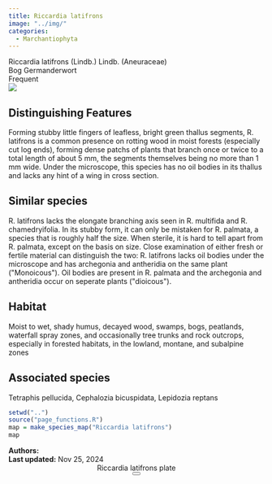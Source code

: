 ```yaml
---
title: Riccardia latifrons
image: "../img/"
categories:
  - Marchantiophyta
---
```


<div class="info-panel">
 <div class="info-top">
  <div class="taxon-scientific"><span class="taxon-name">Riccardia latifrons</span> <span class="taxon-authority">(Lindb.) Lindb.</span> <span class="taxon-family">(Aneuraceae)</span></div>
  <div class="taxon-common">Bog Germanderwort</div>
 </div>
 <div class="info-bottom">
  <div class="taxon-qnd"></div>
  <div class="taxon-abundance">Frequent</div>
 </div>
</div>
<div class="imerss-content-frame">
 <div class="imerss-image-header">
  <div class="imerss-image-holder imerss-column-left" data-toggle="tooltip" style="background-image: url(../img/)" title="">
  </div>

  <div class="imerss-image-holder imerss-column-right" data-toggle="tooltip" style="background-image: url(../img/)" title="">
  </div>
 
 </div>
 <div class="imerss-content-lower">
  <div class="imerss-column-left">
  <div class="tab-microscope" data-micromodal-trigger="modal-plate">
  <img src="../img/bryo guide microscope.png"/>
  </div>

<h2>Distinguishing Features</h2>

Forming stubby little fingers of leafless, bright green thallus segments, R. latifrons is a common presence on rotting wood in moist forests (especially cut log ends), forming dense patchs of plants that branch once or twice to a total length of about 5 mm, the segments themselves being no more than 1 mm wide. Under the microscope, this species has no oil bodies in its thallus and lacks any hint of a wing in cross section.   

<h2>Similar species</h2>

R. latifrons lacks the elongate branching axis seen in R. multifida and R. chamedryifolia. In its stubby form, it can only be mistaken for R. palmata, a species that is roughly half the size. When sterile, it is hard to tell apart from R. palmata, except on the basis on size. Close examination of either fresh or fertile material can distinguish the two: R. latifrons lacks oil bodies under the microscope and has archegonia and antheridia on the same plant (&quot;Monoicous&quot;). Oil bodies are present in R. palmata and the archegonia and antheridia occur on seperate plants (&quot;dioicous&quot;). 

<h2>Habitat</h2>

Moist to wet, shady humus, decayed wood, swamps, bogs, peatlands, waterfall spray zones, and occasionally tree trunks and rock outcrops, especially in forested habitats, in the lowland, montane, and subalpine zones

<h2>Associated species</h2>

Tetraphis pellucida, Cephalozia bicuspidata, Lepidozia reptans
</div>

<div class="imerss-column-right">

<div class="imerss-image-holder imerss-column-right" data-toggle="tooltip" style="background-image: url(../img/)" title="">
</div>

<div class="imerss-map-holder">
```r
setwd("..")
source("page_functions.R")
map = make_species_map("Riccardia latifrons")
map
```
</div>

</div>

</div>
</div>

<div class="taxon-footer">
 <div class="taxon-authors"><b>Authors:</b> <span></span></div>
 <div class="taxon-update"><b>Last updated:</b> <span>Nov 25, 2024</span></div>
</div>

<div class="modal micromodal-slide" id="modal-plate" aria-hidden="true">
 <div class="modal__overlay" tabindex="-1" data-micromodal-close>
  <div class="modal__container" role="dialog" aria-modal="true" aria-labelledby="modal-plate-title" >
   <header class="modal__header">
   <div class="modal__title" id="modal-plate-title">
  Riccardia latifrons plate
   </div>
   <button class="modal__close" aria-label="Close" data-micromodal-close></button>
   </header>
  <div class="modal__content" id="modal-plate-content">
   <div class="imerss-image-holder" data-toggle="tooltip" style="background-image: url(../img/)" title="">
  </div>
  </div>
  </div>
 </div>
</div>

<script src="../js/micromodal.min.js"></script>
<link href="../css/style-taxon.css" rel="stylesheet">
<link href="../css/micromodal.css" rel="stylesheet">

<script>
MicroModal.init();
</script>

